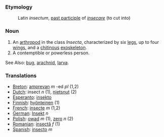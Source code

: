 ===Etymology===

:Latin ''insectum'', [[past participle]] of ''[[insecare]]'' (to cut into)

===Noun===

#An [[arthropod]] in the class ''Insecta'', characterized by six [[leg]]s, up to four [[wing]]s, and a [[chitin]]ous [[exoskeleton]].
#A contemptible or powerless person.

See Also: [[bug]], [[arachnid]], [[larva]].

===Translations===
*[[Breton]]: [[amprevan]] ''m'' -ed ''pl'' (1,2)
*[[Dutch]]: insect ''n'' (1), [[nietsnut]] (2)
*[[Esperanto]]: [[insekto]]
*[[Finnish]]: [[hyönteinen]] (1)
*[[French]]: [[insecte]] ''m'' (1,2)
*[[German]]: [[Insekt]] ''n''
*[[Polish]]: [[owad]] ''m'' (1), [[zero]] ''n'' (2)
*[[Romanian]]: [[insectă]] ''f'' (1)
*[[Spanish]]: [[insecto]] ''m''